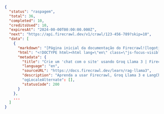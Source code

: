 ```json Raspagem
{
  "status": "raspagem",
  "total": 36,
  "completed": 10,
  "creditsUsed": 10,
  "expiresAt": "2024-00-00T00:00:00.000Z",
  "next": "https://api.firecrawl.dev/v1/crawl/123-456-789?skip=10",
  "data": [
    {
      "markdown": "[Página inicial da documentação do Firecrawl![logotipo claro](https://mintlify.s3-us-west-1.amazonaws.com/firecrawl/logo/light.svg)!...",
      "html": "<!DOCTYPE html><html lang=\"en\" class=\"js-focus-visible lg:[--scroll-mt:9.5rem]\" data-js-focus-visible=\"\">...",
      "metadata": {
        "title": "Crie um 'chat com o site' usando Groq Llama 3 | Firecrawl",
        "language": "en",
        "sourceURL": "https://docs.firecrawl.dev/learn/rag-llama3",
        "description": "Aprenda a usar Firecrawl, Groq Llama 3 e LangChain para criar um bot de 'conversar com seu site'."
        "ogLocaleAlternate": [],
        "statusCode": 200
      }
    },
    ...
  ]
}
```
